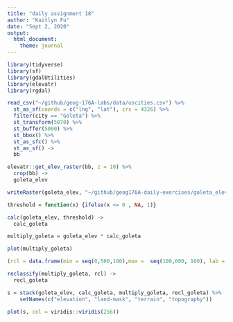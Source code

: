 ```yaml
---
title: "daily assignment 18"
author: "Kaitlyn Fu"
date: "Sept 2, 2020" 
output:
  html_document:
    theme: journal
---
```



```r
library(tidyverse)
library(sf)
library(gdalUtilities)
library(elevatr)
library(rgdal)
```

```r
read_csv("~/github/geog-176A-labs/data/uscities.csv") %>%
  st_as_sf(coords = c("lng", "lat"), crs = 4326) %>%
  filter(city == "Goleta") %>%
  st_transform(5070) %>%
  st_buffer(5000) %>%
  st_bbox() %>%
  st_as_sfc() %>%
  st_as_sf() ->
  bb
```

```r
elevatr::get_elev_raster(bb, z = 10) %>%
  crop(bb) ->
  goleta_elev
```

```r
writeRaster(goleta_elev, "~/github/geog176A-daily-exercises/goleta_elev.tif", overwrite = TRUE)
```

```r
threshold = function(x) {ifelse(x <= 0 , NA, 1)}

calc(goleta_elev, threshold) -> 
  calc_goleta
```

```r
multiply_goleta = goleta_elev * calc_goleta 

plot(multiply_goleta)
```

```r
(rcl = data.frame(min = seq(0,500,100),max =  seq(100,600, 100), lab = c(0:5)))

reclassify(multiply_goleta, rcl) ->
  recl_goleta
```

```r
s = stack(goleta_elev, calc_goleta, multiply_goleta, recl_goleta) %>%
    setNames(c("elevation", "land-mask", "terrain", "topography"))
```

```r
plot(s, col = viridis::viridis(256))
```

